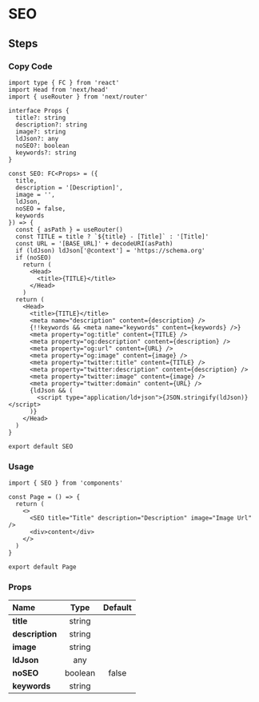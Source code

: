 
<BackTop />

# SEO

## Steps

<div className="steps">

### Copy Code

```tsx filename="components/SEO/index.tsx"
import type { FC } from 'react'
import Head from 'next/head'
import { useRouter } from 'next/router'

interface Props {
  title?: string
  description?: string
  image?: string
  ldJson?: any
  noSEO?: boolean
  keywords?: string
}

const SEO: FC<Props> = ({
  title,
  description = '[Description]',
  image = '',
  ldJson,
  noSEO = false,
  keywords
}) => {
  const { asPath } = useRouter()
  const TITLE = title ? `${title} - [Title]` : '[Title]'
  const URL = '[BASE_URL]' + decodeURI(asPath)
  if (ldJson) ldJson['@context'] = 'https://schema.org'
  if (noSEO)
    return (
      <Head>
        <title>{TITLE}</title>
      </Head>
    )
  return (
    <Head>
      <title>{TITLE}</title>
      <meta name="description" content={description} />
      {!!keywords && <meta name="keywords" content={keywords} />}
      <meta property="og:title" content={TITLE} />
      <meta property="og:description" content={description} />
      <meta property="og:url" content={URL} />
      <meta property="og:image" content={image} />
      <meta property="twitter:title" content={TITLE} />
      <meta property="twitter:description" content={description} />
      <meta property="twitter:image" content={image} />
      <meta property="twitter:domain" content={URL} />
      {ldJson && (
        <script type="application/ld+json">{JSON.stringify(ldJson)}</script>
      )}
    </Head>
  )
}

export default SEO
```

### Usage

```tsx filename="pages/index.tsx"
import { SEO } from 'components'

const Page = () => {
  return (
    <>
      <SEO title="Title" description="Description" image="Image Url" />
      <div>content</div>
    </>
  )
}

export default Page
```

</div>

### Props

| Name            |  Type   | Default |
| :-------------- | :-----: | :-----: |
| **title**       | string  |         |
| **description** | string  |         |
| **image**       | string  |         |
| **ldJson**      |   any   |         |
| **noSEO**       | boolean |  false  |
| **keywords**    | string  |         |

<Comment />
